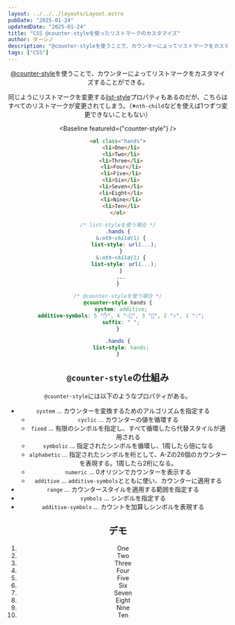```yaml
---
layout: ../../../layouts/Layout.astro
pubDate: "2025-01-24"
updatedDate: "2025-01-24"
title: "CSS @counter-styleを使ったリストマークのカスタマイズ"
author: ダーシノ
description: "@counter-styleを使うことで、カウンターによってリストマークをカスタマイズすることができる。同じようにリストマークを変更するlist-styleプロパティもあるのだが、こちらはすべてのリストマークが変更されてしまう。（※nth-childなどを使えば1つずつ変更できないこともない）"
tags: ["CSS"]
---
```



<Header {...frontmatter} />

[@counter-style](https://developer.mozilla.org/ja/docs/Web/CSS/@counter-style)を使うことで、カウンターによってリストマークをカスタマイズすることができる。

同じようにリストマークを変更する[list-style](https://developer.mozilla.org/ja/docs/Web/CSS/list-style)プロパティもあるのだが、こちらはすべてのリストマークが変更されてしまう。（※`nth-child`などを使えば1つずつ変更できないこともない）

<Baseline featureId={"counter-style"} />

```html
<ol class="hands">
  <li>One</li>
  <li>Two</li>
  <li>Three</li>
  <li>Four</li>
  <li>Five</li>
  <li>Six</li>
  <li>Seven</li>
  <li>Eight</li>
  <li>Nine</li>
  <li>Ten</li>
</ol>
```

```css
/* list-styleを使う場合 */
.hands {
  &:nth-child(1) {
    list-style: url(...);
  }
  &:nth-child(2) {
    list-style: url(...);
  }
  ...
}

/* @counter-styleを使う場合 */
@counter-style hands {
  system: additive;
  additive-symbols: 5 "✋", 4 "☝️🤟", 3 "🤟", 2 "✌️", 1 "☝️";
  suffix: " ";
}

.hands {
  list-style: hands;
}
```

## `@counter-style`の仕組み

`@counter-style`には以下のようなプロパティがある。

- `system` … カウンターを変換するためのアルゴリズムを指定する
  - `cyclic` … カウンターの値を循環する
  - `fixed` … 有限のシンボルを指定し、すべて循環したら代替スタイルが適用される
  - `symbolic` … 指定されたシンボルを循環し、1周したら倍になる
  - `alphabetic` … 指定されたシンボルを桁として、A-Zの26個のカウンターを表現する。1周したら2桁になる。
  - `numeric` … 0オリジンでカウンターを表示する
  - `additive` … `additive-symbols`とともに使い、カウンターに適用する
- `range` … カウンタースタイルを適用する範囲を指定する
- `symbols` … シンボルを指定する
- `additive-symbols` … カウントを加算しシンボルを表現する


## デモ

<section id="demo">
  <ol class="hands">
    <li>One</li>
    <li>Two</li>
    <li>Three</li>
    <li>Four</li>
    <li>Five</li>
    <li>Six</li>
    <li>Seven</li>
    <li>Eight</li>
    <li>Nine</li>
    <li>Ten</li>
  </ol>
</section>

<style>{`
@counter-style hands {
  system: additive;
  additive-symbols: 5 "✋", 4 "☝️🤟", 3 "🤟", 2 "✌️", 1 "☝️";
  suffix: "=";
}

#demo {
  .hands {
    list-style: hands;
  }
}
`}</style>
